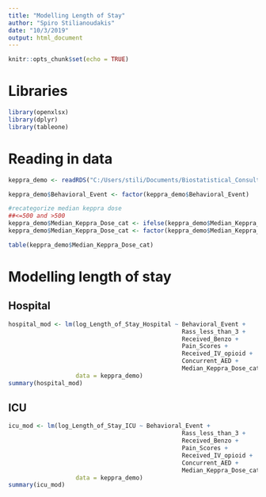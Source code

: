 ```yaml
---
title: "Modelling Length of Stay"
author: "Spiro Stilianoudakis"
date: "10/3/2019"
output: html_document
---
```


```r
knitr::opts_chunk$set(echo = TRUE)
```

# Libraries

```r
library(openxlsx)
library(dplyr)
library(tableone)
```

# Reading in data

```r
keppra_demo <- readRDS("C:/Users/stili/Documents/Biostatistical_Consulting_Lab/R168/Data/keppra_demo.rds")

keppra_demo$Behavioral_Event <- factor(keppra_demo$Behavioral_Event)

#recategorize median keppra dose
##<=500 and >500
keppra_demo$Median_Keppra_Dose_cat <- ifelse(keppra_demo$Median_Keppra_Dose %in% c("250", "500"), "<=500 mg", ">500 mg")
keppra_demo$Median_Keppra_Dose_cat <- factor(keppra_demo$Median_Keppra_Dose_cat, levels = c("<=500 mg", ">500 mg"))

table(keppra_demo$Median_Keppra_Dose_cat)

```

# Modelling length of stay

## Hospital

```r
hospital_mod <- lm(log_Length_of_Stay_Hospital ~ Behavioral_Event +
                                                 Rass_less_than_3 + 
                                                 Received_Benzo +
                                                 Pain_Scores +
                                                 Received_IV_opioid +
                                                 Concurrent_AED +
                                                 Median_Keppra_Dose_cat,
                   data = keppra_demo)
summary(hospital_mod)
```

## ICU

```r
icu_mod <- lm(log_Length_of_Stay_ICU ~ Behavioral_Event +
                                                 Rass_less_than_3 + 
                                                 Received_Benzo +
                                                 Pain_Scores +
                                                 Received_IV_opioid +
                                                 Concurrent_AED +
                                                 Median_Keppra_Dose_cat,
                   data = keppra_demo)
summary(icu_mod)
```

